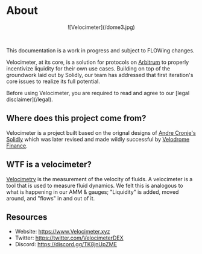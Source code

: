 
# About

<Bleed>
  <div align='center'>![Velocimeter](/dome3.jpg)</div>
</Bleed>

&nbsp;

<Callout emoji='👀'>
  This documentation is a work in progress and subject to FLOWing changes.
</Callout>

Velocimeter, at its core, is a solution for protocols on [Arbitrum](https://www.Arbitrum.io/) to properly incentivize liquidity for their own use cases.
Building on top of the groundwork laid out by Solidly, our team has addressed that first iteration's core issues to realize its full potential.

<Callout emoji='⚠️'>
  Before using Velocimeter, you are required to read and agree to our [legal
  disclaimer](/legal).
</Callout>

## Where does this project come from?

Velocimeter is a project built based on the orignal designs of [Andre Cronje's Solidly](https://andrecronje.medium.com/ve-3-3-44466eaa088b) which was later revised and made wildly successful by [Velodrome Finance](https://app.velodrome.finance/).

## WTF is a velocimeter?

[Velocimetry](https://en.wikipedia.org/wiki/Velocimetry) is the measurement of the velocity of fluids. A velocimeter is a tool that is used to measure fluid dynamics. We felt this is analogous to what is happening in our AMM & gauges; "Liquidity" is added, moved around, and "flows" in and out of it.

## Resources

- Website: https://www.Velocimeter.xyz
- Twitter: https://twitter.com/VelocimeterDEX
- Discord: https://discord.gg/TK8jnUpZME
